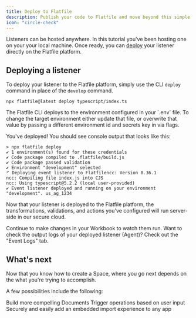 ```yaml
---
title: Deploy to Flatfile
description: Publish your code to Flatfile and move beyond this simple sandbox
icon: "circle-check"
---
```


<Snippet file="shared/dxpbanner.mdx" />

Listeners can be hosted anywhere. In this tutorial you've been hosting one on your your local machine. Once ready, you can [deploy](../../developer-tools/deploying) your listener directly on the Flatfile platform.

## Deploying a listener

To deploy your listener to the Flatfile platform, simply use the CLI `deploy` command in place of the `develop` command.

```terminal
npx flatfile@latest deploy typescript/index.ts
```

<Note>
  The Flatfile CLI deploys to the environment configured in your `.env` file. To
  change the target environment either update that file, or overwrite that value
  by passing a different environment id and secrets key in via flags.
</Note>

You've deployed! You should see console output that looks like this:

```terminal
> npx flatfile deploy
✔ 1 environment(s) found for these credentials
✔ Code package compiled to .flatfile/build.js
✔ Code package passed validation
✔ Environment "development" selected
⠋ Deploying event listener to Flatfilencc: Version 0.36.1
ncc: Compiling file index.js into CJS
ncc: Using typescript@5.2.2 (local user-provided)
✔ Event listener deployed and running on your environment "development". us_ag_1234

```

Now that your listener is deployed to the Flatfile platform, the transformations, validations, and actions you've configured will run server-side in our secure cloud.

Continue to make changes in your Workbook to watch them run. Want to check the output logs of your deployed listener (Agent)? Check out the "Event Logs" tab.

## What's next

Now that you know how to create a Space, where you go next depends on the what you're trying to accomplish.

A few possibilities include the following:

<CardGroup cols={3}>
  <Card title="Build a Document" icon="file-code" href="../../guides/documents">
    Build more compelling Documents
  </Card>
  <Card title="Configure an action" icon="bolt" href="../../guides/actions">
    Trigger operations based on user input
  </Card>
  <Card title="Theme your Space" icon="palette" href="../../guides/theming">
    Securely and easily add an embedded import experience to any app
  </Card>
</CardGroup>
